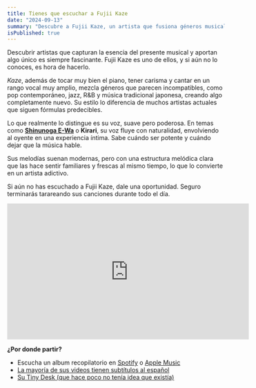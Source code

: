 ```yaml
---
title: Tienes que escuchar a Fujii Kaze
date: "2024-09-13"
summary: "Descubre a Fujii Kaze, un artista que fusiona géneros musicales con una voz única y melodías que suenan actuales y originales. No te lo puedes perder."
isPublished: true
---
```


Descubrir artistas que capturan la esencia del presente musical y aportan algo único es siempre fascinante. Fujii Kaze es uno de ellos, y si aún no lo conoces, es hora de hacerlo.

_Kaze_, además de tocar muy bien el piano, tener carisma y cantar en un rango vocal muy amplio, mezcla géneros que parecen incompatibles, como pop contemporáneo, jazz, R&B y música tradicional japonesa, creando algo completamente nuevo. Su estilo lo diferencia de muchos artistas actuales que siguen fórmulas predecibles.

Lo que realmente lo distingue es su voz, suave pero poderosa. En temas como <a href="https://www.youtube.com/watch?v=lRVJuPI5IXI" target="_blank" rel="noreferrer noopener"><strong>Shinunoga E-Wa</strong></a> o **Kirari**, su voz fluye con naturalidad, envolviendo al oyente en una experiencia íntima. Sabe cuándo ser potente y cuándo dejar que la música hable.

Sus melodías suenan modernas, pero con una estructura melódica clara que las hace sentir familiares y frescas al mismo tiempo, lo que lo convierte en un artista adictivo.

Si aún no has escuchado a Fujii Kaze, dale una oportunidad. Seguro terminarás tarareando sus canciones durante todo el día.

<iframe 
	width="560"
	height="315"
	src="https://www.youtube.com/embed/ptiK8U4WlSc?si=z3f6DCNwS7n3GqYb"
	title="Fujii Kaze - Michi Teyu Ku (Overflowing) / Official Video"
	frameborder="0"
	allow="accelerometer; autoplay; clipboard-write; encrypted-media; gyroscope; picture-in-picture; web-share" referrerpolicy="strict-origin-when-cross-origin"
	allowfullscreen
></iframe>

**¿Por donde partir?**
- Escucha un album recopilatorio en <a href="https://open.spotify.com/intl-es/album/1DeciVpwShHj82dFZJiO0N?uid=a3f35f25c2912acb3aa5&uri=spotify:track:3ShRJ5ZRMAqHPumvt9m7Cj" target="_blank" rel="noopener noreferrer">Spotify</a> o <a href="https://music.apple.com/album/best-of-fujii-kaze-2020-2024/1748185853" target="_blank" rel="noopener noreferrer">Apple Music</a>
- <a href="https://www.youtube.com/watch?v=kQvT37OzkP8" target="_blank" rel="noreferrer noopener">La mayoría de sus videos tienen subtítulos al español</a>
- <a href="https://www.youtube.com/watch?v=rGyQHyDMZZI" rel="noopener noreferre" target="_blank">Su Tiny Desk (que hace poco no tenía idea que existía)</a>
